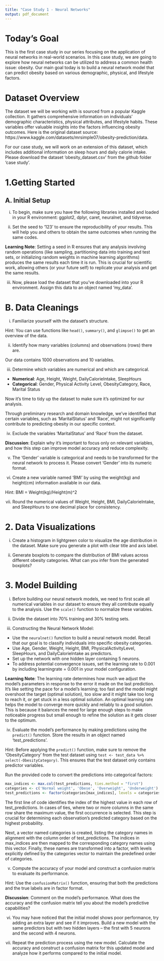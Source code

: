 ```yaml
---
title: "Case Study 1 - Neural Networks"
output: pdf_document
---
```


# Today's Goal

This is the first case study in our series focusing on the application of neural networks in real-world scenarios. In this case study, we are going to explore how neural networks can be utilized to address a common health issue: obesity. Our main goal today is to build a neural network model that can predict obesity based on various demographic, physical, and lifestyle factors.


# Dataset Overview

The dataset we will be working with is sourced from a popular Kaggle collection. It gathers comprehensive information on individuals' demographic characteristics, physical attributes, and lifestyle habits. These variables offer valuable insights into the factors influencing obesity outcomes. Here is the original dataset source: https://www.kaggle.com/datasets/mrsimple07/obesity-prediction/data. 

For our case study, we will work on an extension of this dataset, which includes additional information on sleep hours and daily calorie intake. Please download the dataset 'obesity_dataset.csv' from the github folder 'case study'.

# 1.Getting Started

## A. Initial Setup

(i) To begin, make sure you have the following libraries installed and loaded in your R environment: ggplot2, dplyr, caret, neuralnet, and tidyverse.

(ii) Set the seed to '123' to ensure the reproducibility of your results. This will help you and others to obtain the same outcomes when running the same codes.

**Learning Note**: Setting a seed in R ensures that any analysis involving random operations (like sampling, partitioning data into training and test sets, or initializing random weights in machine learning algorithms) produces the same results each time it is run. This is crucial for scientific work, allowing others (or your future self) to replicate your analysis and get the same results.

(iii) Now, please load the dataset that you've downloaded into your R environment. Assign this data to an object named 'my_data'.

# B. Data Cleanings

(i) Familiarize yourself with the dataset's structure. 

Hint: You can use functions like `head()`, `summary()`, and `glimpse()` to get an overview of the data.

(ii) Identify how many variables (columns) and observations (rows) there are. 

Our data contains 1000 observations and 10 variables. 

(iii) Determine which variables are numerical and which are categorical. 

- **Numerical**: Age, Height, Weight, DailyCalorieIntake, SleepHours
- **Categorical**: Gender, Physical Activity Level, ObesityCategory, Race, Marital Status

Now it's time to tidy up the dataset to make sure it's optimized for our analysis. 

Through preliminary research and domain knowledge, we've identified that certain variables, such as 'MaritalStatus' and 'Race', might not significantly contribute to predicting obesity in our specific context. 

(iv) Exclude the variables 'MaritalStatus' and 'Race' from the dataset. 

**Discussion**: Explain why it's important to focus only on relevant variables, and how this step can improve model accuracy and reduce complexity.

(v) The 'Gender' variable is categorical and needs to be transformed for the neural network to process it. Please convert 'Gender' into its numeric format.

(vi) Create a new variable named 'BMI' by using the weight(kg) and height(cm) information available in our data. 

Hint: BMI = Weight(kg)/Height(m)^2

(vii) Round the numerical values of Weight, Height, BMI, DailyCalorieIntake, and SleepHours to one decimal place for consistency.

# 2. Data Visualizations

(i) Create a histogram in lightgreen color to visualize the age distribution in the dataset. Make sure you generate a plot with clear title and axis label.

(ii) Generate boxplots to compare the distribution of BMI values across different obesity categories. What can you infer from the generated boxplots?

# 3. Model Building

(i) Before building our neural network models, we need to first scale all numerical variables in our dataset to ensure they all contribute equally to the analysis. Use the `scale()` function to normalize these variables.

(ii) Divide the dataset into 70% training and 30% testing sets.

(iii) Constructing the Neural Network Model:

- Use the `neuralnet()` function to build a neural network model. Recall that our goal is to classify individuals into specific obesity categories.
- Use Age, Gender, Weight, Height, BMI, PhysicalActivityLevel, SleepHours, and DailyCalorieIntake as predictors.
- Set up the network with one hidden layer containing 5 neurons.
- To address potential convergence issues, set the learning rate to 0.001 by including learningrate = 0.001 in your model configuration.

**Learning Note**: The learning rate determines how much we adjust the model's parameters in response to the error it made on the last prediction. It's like setting the pace for a model's learning; too fast and the model might overshoot the target (optimal solution), too slow and it might take too long to reach it, or get stuck in a less optimal solution. An optimal learning rate helps the model to converge more quickly and reliably to a good solution. This is because it balances the need for large enough steps to make noticeable progress but small enough to refine the solution as it gets closer to the optimum.

(iv) Evaluate the model's performance by making predictions using the `predict()` function. Store the results in an object named 'test_predictions'. 

Hint: Before applying the `predict()` function, make sure to remove the 'ObesityCategory' from the test dataset using 
`test <- test_data %>% select(-ObesityCategory)`. This ensures that the test dataset only contains predictor variables. 

Run the provided code to convert the predictions into categorical factors: 

```r
max_indices <- max.col(test_predictions, ties.method = "first")
categories <- c('Normal weight', 'Obese', 'Overweight', 'Underweight')
test_predictions <- factor(categories[max_indices], levels = categories)
```

The first line of code identifies the index of the highest value in each row of test_predictions. In cases of ties, where two or more columns in the same row share the maximum value, the first occurrence is selected. This step is crucial for determining each observation's predicted category based on the highest probability.

Next, a vector named categories is created, listing the category names in alignment with the column order of test_predictions. The indices in max_indices are then mapped to the corresponding category names using this vector. Finally, these names are transformed into a factor, with levels explicitly defined by the categories vector to maintain the predefined order of categories.

(v) Compute the accuracy of your model and construct a confusion matrix to evaluate its performance.

Hint: Use the `confusionMatrix()` function, ensuring that both the predictions and the true labels are in factor format.

**Discussion**: Comment on the model's performance. What does the accuracy and the confusion matrix tell you about the model's predictive capabilities?

(vi) You may have noticed that the initial model shows poor performance, try adding an extra layer and see if it improves. Build a new model with the same predictors but with two hidden layers – the first with 5 neurons and the second with 4 neurons.

(vii) Repeat the prediction process using the new model. Calculate the accuracy and construct a confusion matrix for this updated model and analyze how it performs compared to the initial model.

